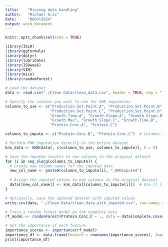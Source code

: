 ```yaml
---
title:    "Missing data handling"
author:   "Michael Grix"
date:     "06Oct2024"
output: word_document
---
```


```r
knitr::opts_chunk$set(echo = TRUE)
```

```r
library(ISLR)
library(ggformula)
library(dplyr)
library(lubridate)
library(ISOweek)
library(VIM)
library(mice)
library(randomForest)
```

```r
# Load the dataset
data <- read.csv("./Clean Data/clean_data.csv", header = TRUE, sep = ",")

# Specify the columns you want to use for KNN imputation
columns_to_use <- c("Production.Set.Point.A", "Production.Set.Point.B", 
                    "Production.Set.Point.C", "Production.Set.Point.D", 
                    "Growth.Time.A", "Growth.Slope.A", "Growth.Slope.B", 
                    "Growth.Max", "Growth.Slope.C", "Growth.Time.B", 
                    "Protein.Conc.A", "Protein.C")  

columns_to_impute <- c("Protein.Conc.B", "Protein.Conc.C")  # Columns that need imputation

# Perform KNN imputation directly on the entire dataset
knn_data <- kNN(data[, c(columns_to_use, columns_to_impute)], k = 5)

# Save the imputed results to new columns in the original dataset
for (i in seq_along(columns_to_impute)) {
  # Create new column names for the imputed data
  new_col_name <- paste0(columns_to_impute[i], "_KNNimputed")
  
  # Assign the imputed values to new columns in the original dataset
  data[[new_col_name]] <- knn_data[[columns_to_impute[i]]]  # Use [[ ]] for correct assignment
}

# Optionally, save the updated dataset with imputed values
write.csv(data, "./Clean Data/clean_data_with_imputed.csv", row.names = FALSE)

```



```r


# Train a random forest model on the complete data
rf_model <- randomForest(Protein.Conc.C ~ ., data = data[complete.cases(data), c(columns_to_use, "Protein.Conc.C")], importance = TRUE)

# Get the importance of each feature
importance_scores <- importance(rf_model)
importance_df <- data.frame(Feature = rownames(importance_scores), Importance = importance_scores[, 1])
print(importance_df)

```

